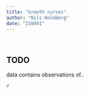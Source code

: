 ```yaml
---
title: "Growth curves"
author: "Nils Holmberg"
date: "210401"
---
```

<br/>

## TODO
data contains observations of..
```r
#
```

